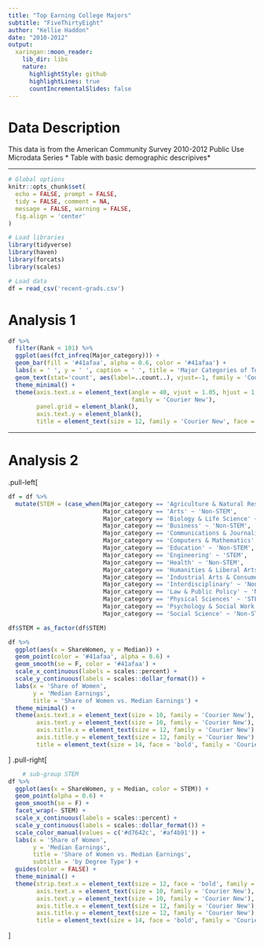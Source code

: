 ```yaml
---
title: "Top Earning College Majors"
subtitle: "FiveThirtyEight"
author: "Kellie Haddon"
date: "2010-2012"
output:
  xaringan::moon_reader:
    lib_dir: libs
    nature:
      highlightStyle: github
      highlightLines: true
      countIncrementalSlides: false
---
```

# Data Description
This data is from the American Community Survey 2010-2012 Public Use Microdata Series
* Table with basic demographic descripives*

---

```r
# Global options
knitr::opts_chunk$set(
  echo = FALSE, prompt = FALSE,
  tidy = FALSE, comment = NA,
  message = FALSE, warning = FALSE,
  fig.align = 'center'
)

# Load libraries
library(tidyverse)
library(haven)
library(forcats)
library(scales)

# Load data
df = read_csv('recent-grads.csv')

```

# Analysis 1

```r
df %>%
  filter(Rank < 101) %>%
  ggplot(aes(fct_infreq(Major_category))) +
  geom_bar(fill = '#41afaa', alpha = 0.6, color = '#41afaa') +
  labs(x = ' ', y = ' ', caption = ' ', title = 'Major Categories of Top 100 Earning Majors') +
  geom_text(stat='count', aes(label=..count..), vjust=-1, family = 'Courier New') +
  theme_minimal() +
  theme(axis.text.x = element_text(angle = 40, vjust = 1.05, hjust = 1, color = 'black', size = 10,
                                   family = 'Courier New'),
        panel.grid = element_blank(),
        axis.text.y = element_blank(),
        title = element_text(size = 12, family = 'Courier New', face = 'bold'))
```
---
# Analysis 2

.pull-left[
```r
df = df %>%
  mutate(STEM = (case_when(Major_category == 'Agriculture & Natural Resources' ~ 'STEM',
                           Major_category == 'Arts' ~ 'Non-STEM',
                           Major_category == 'Biology & Life Science' ~ 'STEM',
                           Major_category == 'Business' ~ 'Non-STEM',
                           Major_category == 'Communications & Journalism' ~ 'Non-STEM',
                           Major_category == 'Computers & Mathematics' ~ 'STEM',
                           Major_category == 'Education' ~ 'Non-STEM',
                           Major_category == 'Engineering' ~ 'STEM',
                           Major_category == 'Health' ~ 'Non-STEM',
                           Major_category == 'Humanities & Liberal Arts' ~ 'Non-STEM',
                           Major_category == 'Industrial Arts & Consumer Services' ~ 'Non-STEM',
                           Major_category == 'Interdisciplinary' ~ 'Non-STEM',
                           Major_category == 'Law & Public Policy' ~ 'Non-STEM',
                           Major_category == 'Physical Sciences' ~ 'STEM',
                           Major_category == 'Psychology & Social Work' ~ 'Non-STEM',
                           Major_category == 'Social Science' ~ 'Non-STEM')))

df$STEM = as_factor(df$STEM)

df %>%
  ggplot(aes(x = ShareWomen, y = Median)) +
  geom_point(color = '#41afaa', alpha = 0.6) +
  geom_smooth(se = F, color = '#41afaa') +
  scale_x_continuous(labels = scales::percent) +
  scale_y_continuous(labels = scales::dollar_format()) +
  labs(x = 'Share of Women', 
       y = 'Median Earnings',
       title = 'Share of Women vs. Median Earnings') +
  theme_minimal() +
  theme(axis.text.x = element_text(size = 10, family = 'Courier New'),
        axis.text.y = element_text(size = 10, family = 'Courier New'),
        axis.title.x = element_text(size = 12, family = 'Courier New'),
        axis.title.y = element_text(size = 12, family = 'Courier New'),
        title = element_text(size = 14, face = 'bold', family = 'Courier New'))
```
]
.pull-right[
```r
    # sub-group STEM
df %>%
  ggplot(aes(x = ShareWomen, y = Median, color = STEM)) +
  geom_point(alpha = 0.6) +
  geom_smooth(se = F) +
  facet_wrap(~ STEM) +
  scale_x_continuous(labels = scales::percent) +
  scale_y_continuous(labels = scales::dollar_format()) +
  scale_color_manual(values = c('#d7642c', '#af4b91')) +
  labs(x = 'Share of Women', 
       y = 'Median Earnings',
       title = 'Share of Women vs. Median Earnings',
       subtitle = 'by Degree Type') +
  guides(color = FALSE) +
  theme_minimal() +
  theme(strip.text.x = element_text(size = 12, face = 'bold', family = 'Courier New'),
        axis.text.x = element_text(size = 10, family = 'Courier New'),
        axis.text.y = element_text(size = 10, family = 'Courier New'),
        axis.title.x = element_text(size = 12, family = 'Courier New'),
        axis.title.y = element_text(size = 12, family = 'Courier New'),
        title = element_text(size = 14, face = 'bold', family = 'Courier New'))
```
]
        
        
        